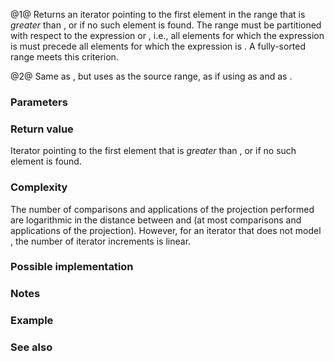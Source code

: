 {{cpp/ranges/title|upper_bound}}
{{cpp/algorithm/ranges/navbar}}
{{dcl begin}}
{{dcl header|algorithm}}
{{dcl h|Call signature}}
{{dcl rev begin|num=1}}
{{dcla|anchor=1|since=c++20|until=c++26|1=
template&lt; std::forward_iterator I, std::sentinel_for&lt;I&gt; S,
          class T, class Proj = std::identity,
          std::indirect_strict_weak_order
              &lt;const T*, std::projected&lt;I, Proj&gt;&gt; Comp = ranges::less &gt;
constexpr I upper_bound( I first, S last, const T&amp; value,
                         Comp comp = {}, Proj proj = {} );
}}
{{dcl|since=c++26|1=
template&lt; std::forward_iterator I, std::sentinel_for&lt;I&gt; S,
          class Proj = std::identity,
          class T = std::projected_value_t&lt;I, Proj&gt;,
          std::indirect_strict_weak_order
              &lt;const T*, std::projected&lt;I, Proj&gt;&gt; Comp = ranges::less &gt;
constexpr I upper_bound( I first, S last, const T&amp; value,
                         Comp comp = {}, Proj proj = {} );
}}
{{dcl rev end}}
{{dcl rev begin|num=2}}
{{dcl|since=c++20|until=c++26|1=
template&lt; ranges::forward_range R,
          class T, class Proj = std::identity,
          std::indirect_strict_weak_order
              &lt;const T*, std::projected&lt;ranges::iterator_t&lt;R&gt;,
                                        Proj&gt;&gt; Comp = ranges::less &gt;
constexpr ranges::borrowed_iterator_t&lt;R&gt;
    upper_bound( R&amp;&amp; r, const T&amp; value, Comp comp = {}, Proj proj = {} );
}}
{{dcl|since=c++26|1=
template&lt; ranges::forward_range R,
          class Proj = std::identity,
          class T = std::projected_value_t&lt;ranges::iterator_t&lt;R&gt;, Proj&gt;,
          std::indirect_strict_weak_order
              &lt;const T*, std::projected&lt;ranges::iterator_t&lt;R&gt;,
                                        Proj&gt;&gt; Comp = ranges::less &gt;
constexpr ranges::borrowed_iterator_t&lt;R&gt;
    upper_bound( R&amp;&amp; r, const T&amp; value, Comp comp = {}, Proj proj = {} );
}}
{{dcl rev end}}
{{dcl end}}

@1@ Returns an iterator pointing to the first element in the range {{range|first|last}} that is ''greater'' than {{c|value}}, or {{c|last}} if no such element is found.
The range {{range|first|last}} must be partitioned with respect to the expression or {{c|!comp(value, element)}}, i.e., all elements for which the expression is {{c|true}} must precede all elements for which the expression is {{c|false}}. A fully-sorted range meets this criterion.

@2@ Same as {{v|1}}, but uses {{c|r}} as the source range, as if using {{c|ranges::begin(r)}} as {{c|first}} and {{c|ranges::end(r)}} as {{c|last}}.

{{cpp/ranges/niebloid}}

===Parameters===
{{par begin}}
{{par|first, last|iterator-sentinel defining the partially-ordered range to examine}}
{{par|r|the partially-ordered range to examine}}
{{par|value|value to compare the elements to}}
{{par|pred|predicate to apply to the projected elements}}
{{par|proj|projection to apply to the elements}}
{{par end}}

===Return value===
Iterator pointing to the first element that is ''greater'' than {{c|value}}, or {{c|last}} if no such element is found.

===Complexity===
The number of comparisons and applications of the projection performed are logarithmic in the distance between {{c|first}} and {{c|last}} (at most {{math|log{{su|b=2}}(last - first) + O(1)}} comparisons and applications of the projection). However, for an iterator that does not model {{lconcept|random_access_iterator}}, the number of iterator increments is linear.

===Possible implementation===
{{eq fun|1=
struct upper_bound_fn
{
    template&lt;std::forward_iterator I, std::sentinel_for&lt;I&gt; S,
             class Proj = std::identity, class T = std::projected_value_t&lt;I, Proj&gt;,
             std::indirect_strict_weak_order
                 &lt;const T*, std::projected&lt;I, Proj&gt;&gt; Comp = ranges::less&gt;
    constexpr I operator()(I first, S last, const T&amp; value,
                           Comp comp = {}, Proj proj = {}) const
    {
        I it;
        std::iter_difference_t&lt;I&gt; count, step;
        count = ranges::distance(first, last);
        
        while (count &gt; 0)
        {
            it = first; 
            step = count / 2;
            ranges::advance(it, step, last);
            if (!comp(value, std::invoke(proj, *it)))
            {
                first = ++it;
                count -= step + 1;
            }
            else
                count = step;
        }
        return first;
    }
    
    template&lt;ranges::forward_range R, class Proj = std::identity,
             class T = std::projected_value_t&lt;ranges::iterator_t&lt;R&gt;, Proj&gt;,
             std::indirect_strict_weak_order
                 &lt;const T*, std::projected&lt;ranges::iterator_t&lt;R&gt;,
                                           Proj&gt;&gt; Comp = ranges::less&gt;
    constexpr ranges::borrowed_iterator_t&lt;R&gt;
        operator()(R&amp;&amp; r, const T&amp; value, Comp comp = {}, Proj proj = {}) const
    {
        return (*this)(ranges::begin(r), ranges::end(r), value,
                       std::ref(comp), std::ref(proj));
    }
};

inline constexpr upper_bound_fn upper_bound;
}}

===Notes===
{{feature test macro|__cpp_lib_algorithm_default_value_type|value=202403|std=C++26|[[cpp/language/list initialization|List-initialization]] for algorithms {{vl|1,2}}}}

===Example===
{{example
|code=
#include &lt;algorithm&gt;
#include &lt;cassert&gt;
#include &lt;complex&gt;
#include &lt;iostream&gt;
#include &lt;iterator&gt;
#include &lt;vector&gt;

int main()
{
    namespace ranges = std::ranges;
    
    std::vector&lt;int&gt; data{1, 1, 2, 3, 3, 3, 3, 4, 4, 4, 5, 5, 6};
    
    {
        auto lower = ranges::lower_bound(data.begin(), data.end(), 4);
        auto upper = ranges::upper_bound(data.begin(), data.end(), 4);
        
        ranges::copy(lower, upper, std::ostream_iterator&lt;int&gt;(std::cout, " "));
        std::cout &lt;&lt; '\n';
    }
    {
        auto lower = ranges::lower_bound(data, 3);
        auto upper = ranges::upper_bound(data, 3);
        
        ranges::copy(lower, upper, std::ostream_iterator&lt;int&gt;(std::cout, " "));
        std::cout &lt;&lt; '\n';
    }

    using CD = std::complex&lt;double&gt;;
    std::vector&lt;CD&gt; nums{&lt;!----&gt;{1, 0}, {2, 2}, {2, 1}, {3, 0}, {3, 1}&lt;!----&gt;};
    auto cmpz = [](CD x, CD y) { return x.real() &lt; y.real(); };
    #ifdef __cpp_lib_algorithm_default_value_type
        auto it = ranges::upper_bound(nums, {2, 0}, cmpz);
    #else
        auto it = ranges::upper_bound(nums, CD{2, 0}, cmpz);
    #endif
    assert((*it == CD{3, 0}));
}
|output=
4 4 4 
3 3 3 3 
}}

===See also===
{{dsc begin}}
{{dsc inc|cpp/algorithm/ranges/dsc equal_range}}
{{dsc inc|cpp/algorithm/ranges/dsc lower_bound}}
{{dsc inc|cpp/algorithm/ranges/dsc partition}}
{{dsc inc|cpp/algorithm/dsc upper_bound}}
{{dsc end}}

{{langlinks|es|ja|zh}}